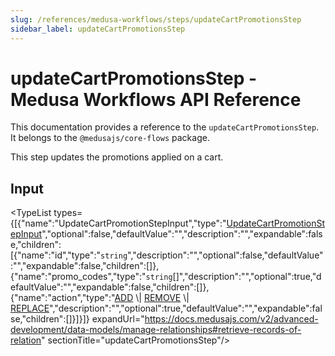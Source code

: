```yaml
---
slug: /references/medusa-workflows/steps/updateCartPromotionsStep
sidebar_label: updateCartPromotionsStep
---
```



# updateCartPromotionsStep - Medusa Workflows API Reference

This documentation provides a reference to the `updateCartPromotionsStep`. It belongs to the `@medusajs/core-flows` package.

This step updates the promotions applied on a cart.

## Input

<TypeList types={[{"name":"UpdateCartPromotionStepInput","type":"[UpdateCartPromotionStepInput](../../../interfaces/core_flows.UpdateCartPromotionStepInput/page.mdx)","optional":false,"defaultValue":"","description":"","expandable":false,"children":[{"name":"id","type":"`string`","description":"","optional":false,"defaultValue":"","expandable":false,"children":[]},{"name":"promo_codes","type":"`string`[]","description":"","optional":true,"defaultValue":"","expandable":false,"children":[]},{"name":"action","type":"[ADD](../../../../utils/PromotionUtils/enums/utils.PromotionUtils.PromotionActions/page.mdx#add) \\| [REMOVE](../../../../utils/PromotionUtils/enums/utils.PromotionUtils.PromotionActions/page.mdx#remove) \\| [REPLACE](../../../../utils/PromotionUtils/enums/utils.PromotionUtils.PromotionActions/page.mdx#replace)","description":"","optional":true,"defaultValue":"","expandable":false,"children":[]}]}]} expandUrl="https://docs.medusajs.com/v2/advanced-development/data-models/manage-relationships#retrieve-records-of-relation" sectionTitle="updateCartPromotionsStep"/>
